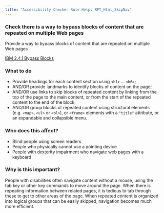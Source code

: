 ```yaml
---
title: "Accessibility Checker Rule Help: RPT_Html_SkipNav"
---
```


<div className="toolHelp">
<Row>
<Column colLg={11} colMd={5} colSm={4} className="toolMain">

<div id="locLevel"></div>

### Check there is a way to bypass blocks of content that are repeated on multiple Web pages
Provide a way to bypass blocks of content that are repeated on multiple Web pages

[IBM 2.4.1 Bypass Blocks ](http://www.ibm.com/able/guidelines/ci162/bypass_blocks.html)

<div id="locSnippet"></div>

### What to do

* Provide headings for each content section using `<h1>` ... `<h6>`;
* AND/OR provide landmarks to identify blocks of content on the page;
* AND/OR use links to skip blocks of repeated content by linking from the top of the page to the main content, or from the start of the repeated content to the end of the block;
* AND/OR group blocks of repeated content using structural elements (e.g. `<map>`, `<ul>` or `<ol>`), or `<frame>` elements with a `"title"` attribute, or an expandable and collapsible menu.


</Column>
<Column colLg={5} colMd={3} colSm={4} className="toolLeft">

### Who does this affect?

* Blind people using screen readers
* People who physically cannot use a pointing device
* People with dexterity impairment who navigate web pages with a keyboard

### Why is this important?

People with disabilities often navigate content without a mouse, using the tab key or other key commands to move around the page. When there is repeating information between related pages, it is tedious to tab through these to get to other areas of the page. When repeated content is organized into logical groups that can be easily skipped, navigation becomes much more efficient.

</Column>
</Row>
</div>
